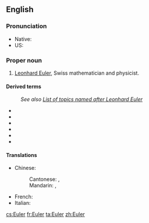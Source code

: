 ==English==

===Pronunciation===
* Native: {{IPA|[ˈɔʏlɐ]|lang=en}}
* US: {{IPA|/ˈɔɪˌlɚ/|lang=en}}

===Proper noun===
{{en-proper noun}}

# [[w:Leonhard Euler|Leonhard Euler]], Swiss mathematician and physicist.

====Derived terms====
: ''See also [[w:List of topics named after Leonhard Euler|List of topics named after Leonhard Euler]]''
* {{l|en|Euler's formula}}
* {{l|en|Euler's function}}
* {{l|en|Euler's identity}}
* {{l|en|Euler's totient function}}
* {{l|en|Euler method}}
* {{l|en|eulerian}}

====Translations====
{{trans-top|Leonhard Euler}}
* Chinese:
*: Cantonese: {{t|yue|歐拉|sc=Hani}}, {{t|yue|欧拉|tr=au1 laai1|sc=Hani}}
*: Mandarin: {{t+|cmn|歐拉|sc=Hani}}, {{t+|cmn|欧拉|tr=Ōulā|sc=Hani}}
{{trans-mid}}
* French: {{t+|fr|Euler|m}}
* Italian: {{t|it|Eulero|m}}
{{trans-bottom}}

[[cs:Euler]]
[[fr:Euler]]
[[ta:Euler]]
[[zh:Euler]]